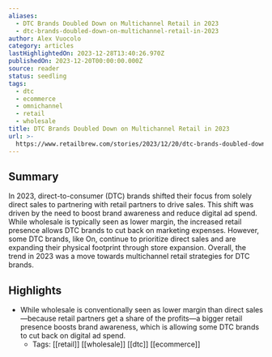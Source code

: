 ```yaml
---
aliases:
  - DTC Brands Doubled Down on Multichannel Retail in 2023
  - dtc-brands-doubled-down-on-multichannel-retail-in-2023
author: Alex Vuocolo
category: articles
lastHighlightedOn: 2023-12-28T13:40:26.970Z
publishedOn: 2023-12-20T00:00:00.000Z
source: reader
status: seedling
tags:
  - dtc
  - ecommerce
  - omnichannel
  - retail
  - wholesale
title: DTC Brands Doubled Down on Multichannel Retail in 2023
url: >-
  https://www.retailbrew.com/stories/2023/12/20/dtc-brands-doubled-down-on-multichannel-retail-in-2023
---
```

## Summary

In 2023, direct-to-consumer (DTC) brands shifted their focus from solely direct sales to partnering with retail partners to drive sales. This shift was driven by the need to boost brand awareness and reduce digital ad spend. While wholesale is typically seen as lower margin, the increased retail presence allows DTC brands to cut back on marketing expenses. However, some DTC brands, like On, continue to prioritize direct sales and are expanding their physical footprint through store expansion. Overall, the trend in 2023 was a move towards multichannel retail strategies for DTC brands.

## Highlights

- While wholesale is conventionally seen as lower margin than direct sales—because retail partners get a share of the profits—a bigger retail presence boosts brand awareness, which is allowing some DTC brands to cut back on digital ad spend.
    - Tags: [[retail]] [[wholesale]] [[dtc]] [[ecommerce]]
